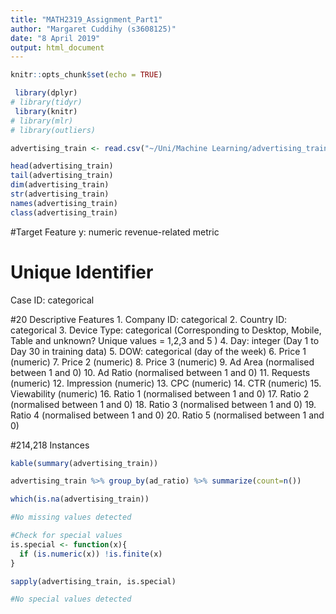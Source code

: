 ---
title: "MATH2319_Assignment_Part1"
author: "Margaret Cuddihy (s3608125)"
date: "8 April 2019"
output: html_document
---

```{r setup, include=FALSE}
knitr::opts_chunk$set(echo = TRUE)
```


```{r echo=TRUE}
 library(dplyr)
# library(tidyr)
 library(knitr)
# library(mlr)
# library(outliers)

```

```{r echo=TRUE}

advertising_train <- read.csv("~/Uni/Machine Learning/advertising_train.csv", header = TRUE, stringsAsFactors = FALSE)

head(advertising_train)
tail(advertising_train)
dim(advertising_train)
str(advertising_train)
names(advertising_train)
class(advertising_train)
```

#Target Feature
y: numeric revenue-related metric

# Unique Identifier
Case ID: categorical

#20 Descriptive Features
1. Company ID: categorical 
2. Country ID: categorical
3. Device Type: categorical (Corresponding to Desktop, Mobile, Table and unknown? Unique values = 1,2,3 and 5 )
4. Day: integer (Day 1 to Day 30 in training data)
5. DOW: categorical (day of the week)
6. Price 1 (numeric)
7. Price 2 (numeric)
8. Price 3 (numeric)
9. Ad Area (normalised between 1 and 0)
10. Ad Ratio (normalised between 1 and 0)
11. Requests (numeric)
12. Impression (numeric)
13. CPC (numeric)
14. CTR (numeric)
15. Viewability (numeric)
16. Ratio 1 (normalised between 1 and 0)
17. Ratio 2 (normalised between 1 and 0)
18. Ratio 3 (normalised between 1 and 0)
19. Ratio 4 (normalised between 1 and 0)
20. Ratio 5 (normalised between 1 and 0)

#214,218 Instances

```{r echo=TRUE}
kable(summary(advertising_train))

advertising_train %>% group_by(ad_ratio) %>% summarize(count=n())

```

```{r}
which(is.na(advertising_train)) 

#No missing values detected

#Check for special values
is.special <- function(x){
  if (is.numeric(x)) !is.finite(x)
}

sapply(advertising_train, is.special)

#No special values detected
```

```{r}



```

